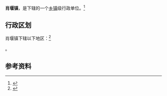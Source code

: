 {{中国乡级行政区|42/06/24/109/000}}

'''肖堰镇'''，是{{PRC admin/fullname|42/06/24/109/000|3}}下辖的一个[[乡镇|乡镇]]级行政单位。<ref>{{PRC admin/ref sgc|{{PRC admin/parent|42/06/24/109/000}}}}</ref>

== 行政区划 ==

肖堰镇下辖以下地区：<ref>{{PRC admin/ref sgc|42/06/24/109/000}}</ref>

{{PRC admin/children|42/06/24/109/000}}。

== 参考资料 ==

{{reflist}}

{{行政区划小作品}}
{{PRC admin/navcat|42/06/24/109/000}}